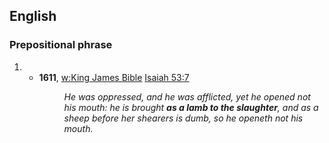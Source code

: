 ==English==

===Prepositional phrase===
{{head|en|prepositional phrase|head=[[as]] [[a]] [[lamb]] [[to]] [[the]] [[slaughter]]|-}}

# {{alternative form of|like a lamb to the slaughter}}
#* '''1611''', [[w:King James Bible]] [[s:Bible (King James)/Isaiah|Isaiah 53:7]]
#*: ''He was oppressed, and he was afflicted, yet he opened not his mouth: he is brought '''as a lamb to the slaughter''', and as a sheep before her shearers is dumb, so he openeth not his mouth.''